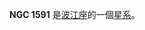 {{NGCInfoBox|NGCID=NGC 1591|發現者=約翰·弗里德里希·威廉·赫歇爾|發現日期=1834年11月6日|其他編號=ESO 484-25,MCG -4-11-15 IRAS04274-2649|曆元=J2000.0|赤經=4時29分30.7秒
|赤緯=-26°42'46"|星座=波江座|星體=星系|星等=13|表面亮度=12.8|藍等=13.8}}

'''NGC 1591''' 是[[波江座|波江座]]的一個[[星系|星系]]。

{{NGCReference|1591}}
{{Catalogs|NGC=1591}}